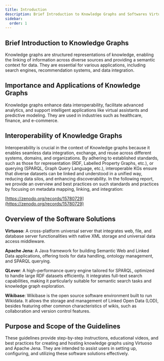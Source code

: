 ```yaml
---
title: Introduction
description: Brief Introduction to Knowledge Graphs and Softwares Virtuoso and Apache Jena.
sidebar:
  order: 1
---
```



## Brief Introduction to Knowledge Graphs
Knowledge graphs are structured representations of knowledge, enabling the linking of information across diverse sources and providing a semantic context for data. They are essential for various applications, including search engines, recommendation systems, and data integration.

## Importance and Applications of Knowledge Graphs
Knowledge graphs enhance data interoperability, facilitate advanced analytics, and support intelligent applications like virtual assistants and predictive modeling. They are used in industries such as healthcare, finance, and e-commerce.

## Interoperability of Knowledge Graphs
Interoperability is crucial in the context of Knowledge graphs because it enables seamless data integration, exchange, and reuse across different systems, domains, and organizations. By adhering to established standards, such as those for representation (RDF, Labelled Property Graphs, etc.), or querying (SPARQL, Graph Query Language, etc.), interoperable KGs ensure that diverse datasets can be linked and understood in a unified way, reducing data silos, and enhancing discoverability. In the following report, we provide an overview and best practices on such standards and practices by focusing on metadata mapping, linking, and integration:

[https://zenodo.org/records/15780729](https://zenodo.org/records/15780729)

## Overview of the Software Solutions
**Virtuoso**: A cross-platform universal server that integrates web, file, and database server functionalities with native XML storage and universal data access middleware.

**Apache Jena**: A Java framework for building Semantic Web and Linked Data applications, offering tools for data handling, ontology management, and SPARQL querying.

**QLever**: A high-performance query engine tailored for SPARQL, optimized to handle large RDF datasets efficiently. It integrates full-text search capabilities, making it particularly suitable for semantic search tasks and knowledge graph exploration.

**Wikibase**: Wikibase is the open source software environment built to run Wikidata. It allows the storage and management of Linked Open Data (LOD), besides featuring other common characteristics of wikis, such as collaboration and version control features.

## Purpose and Scope of the Guidelines
These guidelines provide step-by-step instructions, educational videos, and best practices for creating and hosting knowledge graphs using Virtuoso and Apache Jena. They are intended to assist users in setting up, configuring, and utilizing these software solutions effectively.
